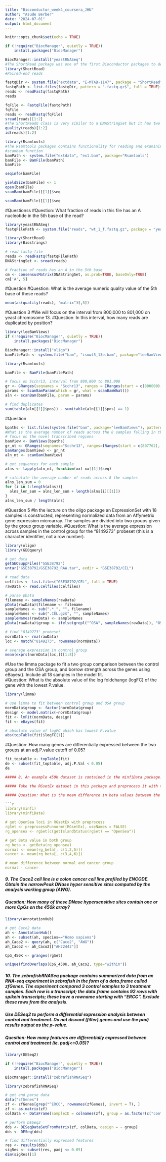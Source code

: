 ```yaml
---
title: "Bioconductor_week4_coursera_JHU"
author: "Asude Berber"
date: "2024-07-01"
output: html_document
---
```


```r
knitr::opts_chunk$set(echo = TRUE)
```

```r
if (!require("BiocManager", quietly = TRUE))
    install.packages("BiocManager")

BiocManager::install("yeastRNASeq")
#The ShortRead package was one of the first Bioconductor packages to deal with low-level analysis of high-throughput sequencing data.
library(ShortRead)
#Paired-end reads 
```
```r
fastqDir <- system.file("extdata", "E-MTAB-1147", package = "ShortRead")
fastqPath <- list.files(fastqDir, pattern = ".fastq.gz$", full = TRUE)[1]
reads <- readFastq(fastqPath)
reads

fqFile <- FastqFile(fastqPath)
fqFile
reads <- readFastq(fqFile)
sread(reads)[1:2]
#The ShortReadQ class is very similar to a DNAStringSet but it has two sets of strings: one for the read nucleotides and one for the base qualities. 
quality(reads)[1:2]
id(reads)[1:2]

```
```r
library(Rsamtools)
#The Rsamtools packages contains functionality for reading and examining aligned reads in the BAM format.
#scanbam function 
bamPath <- system.file("extdata", "ex1.bam", package="Rsamtools")
bamFile <- BamFile(bamPath)
bamFile

seqinfo(bamFile)

yieldSize(bamFile) <- 1
open(bamFile)
scanBam(bamFile)[[1]]$seq

scanBam(bamFile)[[1]]$seq
```


#Questionss
#Question: What fraction of reads in this file has an A nucleotide in the 5th base of the read?

```r
library(yeastRNASeq)
fastqFilePath <- system.file("reads", "wt_1_f.fastq.gz", package = "yeastRNASeq")

library(ShortRead)
library(Biostrings)

# read fastq file
reads <- readFastq(fastqFilePath)
DNAStringSet <- sread(reads)

# fraction of reads has an A in the 5th base
cm <- consensusMatrix(DNAStringSet, as.prob=TRUE, baseOnly=TRUE)
cm['A', 5]
```

#Question
#Question: What is the average numeric quality value of the 5th base of these reads?
```r
mean(as(quality(reads), "matrix")[,5])
```

#Question 3
#We will focus on the interval from 800,000 to 801,000 on yeast chromosome 13.
#Question: In this interval, how many reads are duplicated by position?
```r
library(leeBamViews)
if (!require("BiocManager", quietly = TRUE))
    install.packages("BiocManager")

BiocManager::install("oligo")
bamFilePath <- system.file("bam", "isowt5_13e.bam", package="leeBamViews")

library(Rsamtools)

bamFile <- BamFile(bamFilePath)

# focus on Scchr13, interval from 800,000 to 801,000
gr <- GRanges(seqnames = "Scchr13", ranges = IRanges(start = c(800000), end = c(801000)))
params <- ScanBamParam(which = gr, what = scanBamWhat())
aln <- scanBam(bamFile, param = params)

# find duplicates
sum(table(aln[[1]]$pos)) - sum(table(aln[[1]]$pos) == 1)
```

#Question
```r
bpaths <- list.files(system.file("bam", package="leeBamViews"), pattern = "bam$", full=TRUE)
#What is the average number of reads across the 8 samples falling in this interval?
# focus on the novel transcribed regions
bamView <- BamViews(bpaths)
gr_nt <- GRanges(seqnames="Scchr13", ranges=IRanges(start = c(807762), end = c(808068)))
bamRanges(bamView) <- gr_nt
aln_nt <- scanBam(bamView)

# get sequences for each sample
alns <- lapply(aln_nt, function(xx) xx[[1]]$seq)

# calculate the average number of reads across 8 the samples
alns_len_sum = 0
for (i in 1:length(alns)){
  alns_len_sum = alns_len_sum + length(alns[i][[1]])
}
alns_len_sum / length(alns)
```


#Question 5
#In the lecture on the oligo package an ExpressionSet with 18 samples is constructed, representing normalized data from an Affymetrix gene expression microarray. The samples are divided into two groups given by the group group variable.
#Question: What is the average expression across samples in the control group for the “8149273” probeset (this is a character identifier, not a row number).

```r
library(oligo)
library(GEOquery)

# get data
getGEOSuppFiles("GSE38792")
untar("GSE38792/GSE38792_RAW.tar", exdir = "GSE38792/CEL")

# read data
celfiles <- list.files("GSE38792/CEL", full = TRUE)
rawData <- read.celfiles(celfiles)

# parse pData
filename <- sampleNames(rawData)
pData(rawData)$filename <- filename
sampleNames <- sub(".*_", "", filename)
sampleNames <- sub(".CEL.gz$", "", sampleNames)
sampleNames(rawData) <- sampleNames
pData(rawData)$group <- ifelse(grepl("^OSA", sampleNames(rawData)), "OSA", "Control")

# find "8149273" probeset
normData <- rma(rawData)
loc <- match("8149273", rownames(normData))
```
```r
# average expression in control group
mean(exprs(normData[loc,])[1:8])
```

#Use the limma package to fit a two group comparison between the control group and the OSA group, and borrow strength across the genes using eBayes(). Include all 18 samples in the model fit.  
#Question: What is the absolute value of the log foldchange (logFC) of the gene with the lowest P.value.

```r
library(limma)

# use limma to fit between control group and OSA group
normData$group <- factor(normData$group)
design <- model.matrix(~normData$group)
fit <- lmFit(normData, design)
fit <- eBayes(fit)

# absolute value of logFC which has lowest P.value
abs(topTable(fit)$logFC[1])
```


#Question: How many genes are differentially expressed between the two groups at an adj.P.value cutoff of 0.05?
```r
fit_toptable <- topTable(fit)
de <- subset(fit_toptable, adj.P.Val < 0.05)
de
```


```r
##### 8. An example 450k dataset is contained in the minfiData package. This dataset contains 6 samples; 3 cancer and 3 normals. Cancer has been shown to be globally hypo-methylated (less methylated) compared to normal tissue of the same kind.  

##### Take the RGsetEx dataset in this package and preprocess it with the preprocessFunnorm function. For each sample, compute the average Beta value (percent methylation) across so-called OpenSea loci.  

##### Question: What is the mean difference in beta values between the 3 normal samples and the 3 cancer samples, across OpenSea CpGs?

```r
library(minfi)
library(minfiData)

# get OpenSea loci in RGsetEx with preprocess
rgSet <- preprocessFunnorm((RGsetEx), useNames = FALSE)
rg_opensea <- rgSet[c(getIslandStatus(rgSet) == "OpenSea")]

# get Beta value in both group
rg_beta <- getBeta(rg_opensea)
normal <- mean(rg_beta[, c(1,2,5)])
cancer <- mean(rg_beta[, c(3,4,6)])

# mean difference between normal and cancer group
normal - cancer
```


##### 9. The Caco2 cell line is a colon cancer cell line profiled by ENCODE. Obtain the narrowPeak DNase hyper sensitive sites computed by the analysis working group (AWG).  

##### Question: How many of these DNase hypersensitive sites contain one or more CpGs on the 450k array?

```r
library(AnnotationHub)

# get Caco2 data
ah <- AnnotationHub()
ah <- subset(ah, species=="Homo sapiens")
ah_Caco2 <- query(ah, c("Caco2", "AWG"))
ah_Caco2 <- ah_Caco2[["AH22442"]]

CpG_450K <- granges(rgSet)

unique(findOverlaps(CpG_450K, ah_Caco2, type="within"))
```

##### 10. The zebrafishRNASeq package contains summarized data from an RNA-seq experiment in zebrafish in the form of a data.frame called zfGenes. The experiment compared 3 control samples to 3 treatment samples. Each row is a transcript; the data.frame contains 92 rows with spikein transcripts; these have a rowname starting with “ERCC”. Exclude these rows from the analysis.  

##### Use DESeq2 to perform a differential expression analysis between control and treatment. Do not discard (filter) genes and use the padj results output as the p-value.  

##### Question: How many features are differentially expressed between control and treatment (ie. padj<=0.05)?
```r
library(DESeq2)

if (!require("BiocManager", quietly = TRUE))
    install.packages("BiocManager")

BiocManager::install("zebrafishRNASeq")

library(zebrafishRNASeq)

# get and parse data
data("zfGenes")
zf <- zfGenes[grep("^ERCC", rownames(zfGenes), invert = T), ]
zf <- as.matrix(zf)
colData <- DataFrame(sampleID = colnames(zf), group = as.factor(c("control", "control", "control", "treatment", "treatment", "treatment")))

# perform DESeq2
dds <- DESeqDataSetFromMatrix(zf, colData, design = ~ group)
dds <- DESeq(dds)

# find differentially expressed features
res <- results(dds)
sigRes <- subset(res, padj <= 0.05)
dim(sigRes)[1]
```